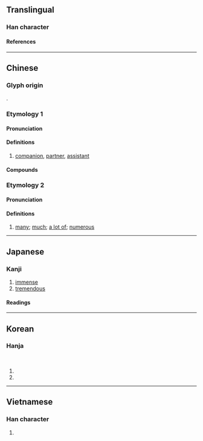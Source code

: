 {{also|伙}}
{{character info}}
==Translingual==

===Han character===
{{Han char|rn=36|rad=夕|as=11|sn=14|four=67927|canj=WDNIN|ids=⿰果多}}

====References====
{{Han ref|kx=0247.220|dkj=05808|dj=0492.130|hdz=20865.080|uh=5925}}

----

==Chinese==

===Glyph origin===
{{Han etym}}
{{Han compound|果|多|ls=psc|c1=p|c2=s}}.

===Etymology 1===
{{zh-forms|s=伙}}

====Pronunciation====
{{zh-pron
|m=huǒ,er=y
|ma=zh-huǒ.oga
|c=fo2
|h=pfs=
|j=hue2
|md=
|mn=ml:hóⁿ/qz:hér/tp,xm:hé/kh,zz:hóe
|mn_note=hóⁿ - literary; hér/hé/hóe - vernacular
|mn-t=huê2
|w=
|mc=y
|oc=y
|cat=n
|ca=LL-Q9186-Justinrleung-火.wav
}}

====Definitions====
{{zh-hanzi}}

# [[companion]], [[partner]], [[assistant]]

====Compounds====
{{zh-der|夥夠|合夥人|合夥|分夥|一夥|夥辦|幫夥|店夥|出水夥計|大夥大家夥兒|同夥|夥計|小夥計|入夥|攙夥|打夥|拆夥|成群結夥|搭夥|油夥兒|東夥|成群打夥|散夥|結夥|齊打夥兒|鬨夥|隱名合夥|鋪夥}}

===Etymology 2===
{{zh-forms}}

====Pronunciation====
{{zh-pron
|m=huǒ,er=y
|mc=y
|oc=y
|cat=a
}}

====Definitions====
{{zh-hanzi}}

# [[many]]; [[much]]; [[a lot of]]; [[numerous]]

----

==Japanese==

===Kanji===
{{ja-kanji|grade=|rs=夕11}}

# [[immense]]
# [[tremendous]]

====Readings====
{{ja-readings
|goon=わ
|kanon=か
|kun=おびただ-し.い
}}

----

==Korean==

===Hanja===
{{ko-hanja|많다|많을|과}}<br>
{{ko-hanja|많다|많을|화}}

# {{hanja form of|과|t=many}}
# {{hanja form of|화|t=many}}

----

==Vietnamese==

===Han character===
{{vi-readings|rs=夕11|reading=[[loã]], [[hoả]], [[khỏa]]}}

# {{rfdef|vi|sort=夕11}}

{{cln|vi|Han tu}}